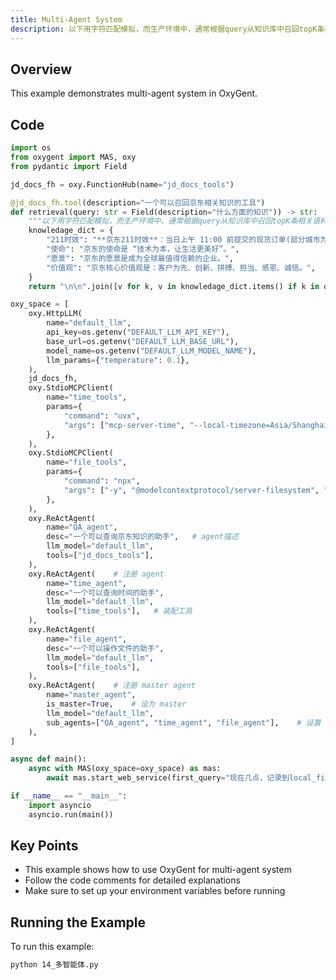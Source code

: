 ```yaml
---
title: Multi-Agent System
description: 以下用字符匹配模拟，而生产环境中，通常根据query从知识库中召回topK条相关语料，可以增加多路召回逻辑
---
```


## Overview

This example demonstrates multi-agent system in OxyGent.

## Code

```python
import os
from oxygent import MAS, oxy
from pydantic import Field

jd_docs_fh = oxy.FunctionHub(name="jd_docs_tools")

@jd_docs_fh.tool(description="一个可以召回京东相关知识的工具")
def retrieval(query: str = Field(description="什么方面的知识")) -> str:
    """以下用字符匹配模拟，而生产环境中，通常根据query从知识库中召回topK条相关语料，可以增加多路召回逻辑"""
    knowledage_dict = {
        "211时效": "**京东211时效**：当日上午 11:00 前提交的现货订单(部分城市为上午 10:00 点前），当日送达；当日 23:00 前提交的现货订单，次日 15:00 前送达。(注：先货订单以提交时间点开始计算，先款订单以支付完成时间点计算)",
        "使命": "京东的使命是 “技术为本，让生活更美好”。",
        "愿景": "京东的愿景是成为全球最值得信赖的企业。",
        "价值观": "京东核心价值观是：客户为先、创新、拼搏、担当、感恩、诚信。",
    }
    return "\n\n".join([v for k, v in knowledage_dict.items() if k in query])

oxy_space = [
    oxy.HttpLLM(
        name="default_llm",
        api_key=os.getenv("DEFAULT_LLM_API_KEY"),
        base_url=os.getenv("DEFAULT_LLM_BASE_URL"),
        model_name=os.getenv("DEFAULT_LLM_MODEL_NAME"),
        llm_params={"temperature": 0.1},
    ),
    jd_docs_fh,
    oxy.StdioMCPClient(
        name="time_tools",
        params={
            "command": "uvx",
            "args": ["mcp-server-time", "--local-timezone=Asia/Shanghai"],
        },
    ),
    oxy.StdioMCPClient(
        name="file_tools",
        params={
            "command": "npx",
            "args": ["-y", "@modelcontextprotocol/server-filesystem", "./local_file"],
        },
    ),
    oxy.ReActAgent(
        name="QA_agent",
        desc="一个可以查询京东知识的助手",   # agent描述
        llm_model="default_llm",
        tools=["jd_docs_tools"],
    ),
    oxy.ReActAgent(    # 注册 agent
        name="time_agent",
        desc="一个可以查询时间的助手",
        llm_model="default_llm",
        tools=["time_tools"],   # 装配工具
    ),
    oxy.ReActAgent(
        name="file_agent",
        desc="一个可以操作文件的助手",
        llm_model="default_llm",
        tools=["file_tools"],
    ),
    oxy.ReActAgent(    # 注册 master agent
        name="master_agent",
        is_master=True,    # 设为 master
        llm_model="default_llm",
        sub_agents=["QA_agent", "time_agent", "file_agent"],    # 设置 sub agents
    ),
]

async def main():
    async with MAS(oxy_space=oxy_space) as mas:
        await mas.start_web_service(first_query="现在几点，记录到local_file文件夹下的log.txt")

if __name__ == "__main__":
    import asyncio
    asyncio.run(main())
```

## Key Points

- This example shows how to use OxyGent for multi-agent system
- Follow the code comments for detailed explanations
- Make sure to set up your environment variables before running

## Running the Example

To run this example:

```bash
python 14_多智能体.py
```
